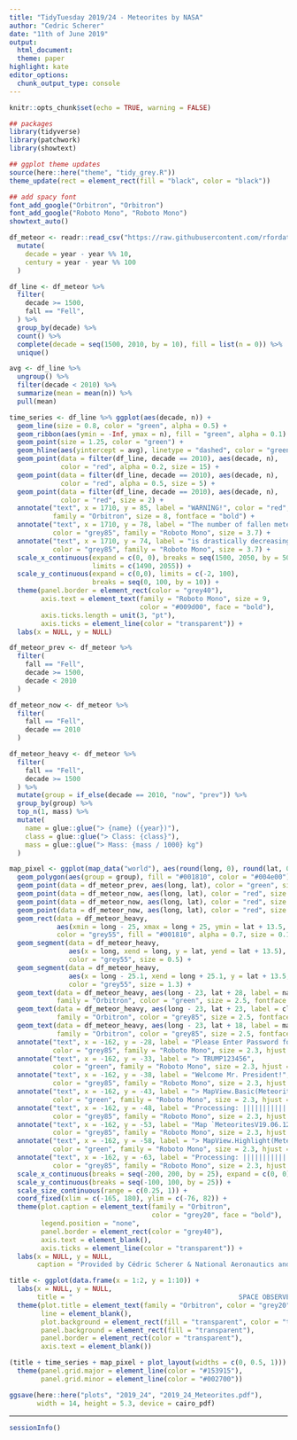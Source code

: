 ```yaml
---
title: "TidyTuesday 2019/24 - Meteorites by NASA"
author: "Cedric Scherer"
date: "11th of June 2019"
output:
  html_document:
  theme: paper
highlight: kate
editor_options:
  chunk_output_type: console
---
```

  
```r
knitr::opts_chunk$set(echo = TRUE, warning = FALSE)
```

```r
## packages
library(tidyverse)
library(patchwork)
library(showtext)

## ggplot theme updates
source(here::here("theme", "tidy_grey.R"))
theme_update(rect = element_rect(fill = "black", color = "black"))

## add spacy font
font_add_google("Orbitron", "Orbitron")
font_add_google("Roboto Mono", "Roboto Mono")
showtext_auto()
```

```r
df_meteor <- readr::read_csv("https://raw.githubusercontent.com/rfordatascience/tidytuesday/master/data/2019/2019-06-11/meteorites.csv") %>% 
  mutate(
    decade = year - year %% 10,
    century = year - year %% 100
  )
```

```r
df_line <- df_meteor %>% 
  filter(
    decade >= 1500,
    fall == "Fell",
  ) %>% 
  group_by(decade) %>% 
  count() %>% 
  complete(decade = seq(1500, 2010, by = 10), fill = list(n = 0)) %>% 
  unique()

avg <- df_line %>% 
  ungroup() %>% 
  filter(decade < 2010) %>% 
  summarize(mean = mean(n)) %>% 
  pull(mean)

time_series <- df_line %>% ggplot(aes(decade, n)) +
  geom_line(size = 0.8, color = "green", alpha = 0.5) +
  geom_ribbon(aes(ymin = -Inf, ymax = n), fill = "green", alpha = 0.1) +
  geom_point(size = 1.25, color = "green") +
  geom_hline(aes(yintercept = avg), linetype = "dashed", color = "green", size = 0.8) +
  geom_point(data = filter(df_line, decade == 2010), aes(decade, n), 
             color = "red", alpha = 0.2, size = 15) +
  geom_point(data = filter(df_line, decade == 2010), aes(decade, n), 
             color = "red", alpha = 0.5, size = 5) +
  geom_point(data = filter(df_line, decade == 2010), aes(decade, n), 
             color = "red", size = 2) +
  annotate("text", x = 1710, y = 85, label = "WARNING!", color = "red", 
           family = "Orbitron", size = 8, fontface = "bold") +
  annotate("text", x = 1710, y = 78, label = "The number of fallen meteorites", 
           color = "grey85", family = "Roboto Mono", size = 3.7) +
  annotate("text", x = 1710, y = 74, label = "is drastically decreasing!", 
           color = "grey85", family = "Roboto Mono", size = 3.7) +
  scale_x_continuous(expand = c(0, 0), breaks = seq(1500, 2050, by = 50), 
                     limits = c(1490, 2055)) +
  scale_y_continuous(expand = c(0,0), limits = c(-2, 100), 
                     breaks = seq(0, 100, by = 10)) + 
  theme(panel.border = element_rect(color = "grey40"),
        axis.text = element_text(family = "Roboto Mono", size = 9, 
                                 color = "#009d00", face = "bold"),
        axis.ticks.length = unit(3, "pt"),
        axis.ticks = element_line(color = "transparent")) +
  labs(x = NULL, y = NULL)
```

```r
df_meteor_prev <- df_meteor %>% 
  filter(
    fall == "Fell", 
    decade >= 1500, 
    decade < 2010
  )

df_meteor_now <- df_meteor %>% 
  filter(
    fall == "Fell", 
    decade == 2010
  )

df_meteor_heavy <- df_meteor %>% 
  filter(
    fall == "Fell", 
    decade >= 1500
  ) %>% 
  mutate(group = if_else(decade == 2010, "now", "prev")) %>% 
  group_by(group) %>% 
  top_n(1, mass) %>% 
  mutate(
    name = glue::glue("> {name} ({year})"),
    class = glue::glue("> Class: {class}"),
    mass = glue::glue("> Mass: {mass / 1000} kg")
  )

map_pixel <- ggplot(map_data("world"), aes(round(long, 0), round(lat, 0))) +
  geom_polygon(aes(group = group), fill = "#001810", color = "#004e00") +
  geom_point(data = df_meteor_prev, aes(long, lat), color = "green", size = 0.8, alpha = 0.35) +
  geom_point(data = df_meteor_now, aes(long, lat), color = "red", size = 9, alpha = 0.2) +
  geom_point(data = df_meteor_now, aes(long, lat), color = "red", size = 3.3, alpha = 0.5) +
  geom_point(data = df_meteor_now, aes(long, lat), color = "red", size = 1.5) +
  geom_rect(data = df_meteor_heavy, 
            aes(xmin = long - 25, xmax = long + 25, ymin = lat + 13.5, ymax = lat + 32), 
            color = "grey55", fill = "#001810", alpha = 0.7, size = 0.15) +
  geom_segment(data = df_meteor_heavy, 
               aes(x = long, xend = long, y = lat, yend = lat + 13.5), 
               color = "grey55", size = 0.5) +
  geom_segment(data = df_meteor_heavy, 
               aes(x = long - 25.1, xend = long + 25.1, y = lat + 13.5, yend = lat + 13.5), 
               color = "grey55", size = 1.3) +
  geom_text(data = df_meteor_heavy, aes(long - 23, lat + 28, label = name), 
            family = "Orbitron", color = "green", size = 2.5, fontface = "bold", hjust = 0) +
  geom_text(data = df_meteor_heavy, aes(long - 23, lat + 23, label = class), 
            family = "Orbitron", color = "grey85", size = 2.5, fontface = "bold", hjust = 0) +
  geom_text(data = df_meteor_heavy, aes(long - 23, lat + 18, label = mass), 
            family = "Orbitron", color = "grey85", size = 2.5, fontface = "bold", hjust = 0) +
  annotate("text", x = -162, y = -28, label = "Please Enter Password for User 'NASA1'", 
           color = "grey85", family = "Roboto Mono", size = 2.3, hjust = 0) +
  annotate("text", x = -162, y = -33, label = "> TRUMP123456", 
           color = "green", family = "Roboto Mono", size = 2.3, hjust = 0) +
  annotate("text", x = -162, y = -38, label = "Welcome Mr. President!", 
           color = "grey85", family = "Roboto Mono", size = 2.3, hjust = 0) +
  annotate("text", x = -162, y = -43, label = "> MapView.Basic(MeteoritesV19.06.12)", 
           color = "green", family = "Roboto Mono", size = 2.3, hjust = 0) +
  annotate("text", x = -162, y = -48, label = "Processing: |||||||||||||||||||| 100%", 
           color = "grey85", family = "Roboto Mono", size = 2.3, hjust = 0) +
  annotate("text", x = -162, y = -53, label = "Map `MeteoritesV19.06.12` loaded.", 
           color = "grey85", family = "Roboto Mono", size = 2.3, hjust = 0) +
  annotate("text", x = -162, y = -58, label = "> MapView.Highlight(MeteoritesV19.06.12$recent)", 
           color = "green", family = "Roboto Mono", size = 2.3, hjust = 0) +
  annotate("text", x = -162, y = -63, label = "Processing: |||||||||||||| 73.4%", 
           color = "grey85", family = "Roboto Mono", size = 2.3, hjust = 0) +
  scale_x_continuous(breaks = seq(-200, 200, by = 25), expand = c(0, 0)) +
  scale_y_continuous(breaks = seq(-100, 100, by = 25)) +
  scale_size_continuous(range = c(0.25, 1)) +
  coord_fixed(xlim = c(-165, 180), ylim = c(-76, 82)) +
  theme(plot.caption = element_text(family = "Orbitron",  
                                    color = "grey20", face = "bold"),
        legend.position = "none",
        panel.border = element_rect(color = "grey40"),
        axis.text = element_blank(),
        axis.ticks = element_line(color = "transparent")) +
  labs(x = NULL, y = NULL, 
       caption = "Provided by Cédric Scherer & National Aeronautics and Space Administration (NASA)  ")
```

```r
title <- ggplot(data.frame(x = 1:2, y = 1:10)) +
  labs(x = NULL, y = NULL,
       title = "                                          SPACE OBSERVER 3000 X V3.5.1") +
  theme(plot.title = element_text(family = "Orbitron", color = "grey20"),
        line = element_blank(),
        plot.background = element_rect(fill = "transparent", color = "transparent"),
        panel.background = element_rect(fill = "transparent"),
        panel.border = element_rect(color = "transparent"),
        axis.text = element_blank())
```

```r
(title + time_series + map_pixel + plot_layout(widths = c(0, 0.5, 1))) * 
  theme(panel.grid.major = element_line(color = "#153915"),
        panel.grid.minor = element_line(color = "#002700")) 

ggsave(here::here("plots", "2019_24", "2019_24_Meteorites.pdf"), 
       width = 14, height = 5.3, device = cairo_pdf)
```

***
  
```r
sessionInfo()
```
